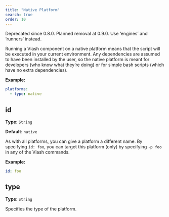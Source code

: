 ```yaml
---
title: "Native Platform"
search: true
order: 10
---
```


::: {.callout-warning}
Deprecated since 0.8.0. Planned removal at 0.9.0. Use 'engines' and 'runners' instead.
:::
Running a Viash component on a native platform means that the script will be executed in your current environment.
Any dependencies are assumed to have been installed by the user, so the native platform is meant for developers (who know what they're doing) or for simple bash scripts (which have no extra dependencies).


**Example:**

```yaml
platforms:
  - type: native

```

## id

**Type**: `String`

**Default**: `native`

As with all platforms, you can give a platform a different name. By specifying `id: foo`, you can target this platform (only) by specifying `-p foo` in any of the Viash commands.

**Example:**

```yaml
id: foo
```

## type

**Type**: `String`

Specifies the type of the platform.
